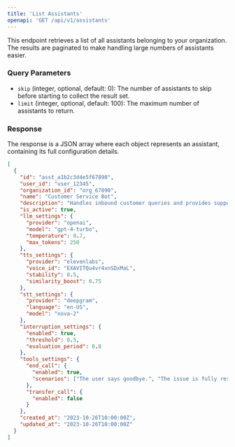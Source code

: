 ```yaml
---
title: 'List Assistants'
openapi: 'GET /api/v1/assistants'
---
```


This endpoint retrieves a list of all assistants belonging to your organization. The results are paginated to make handling large numbers of assistants easier.

### Query Parameters

- `skip` (integer, optional, default: 0): The number of assistants to skip before starting to collect the result set.
- `limit` (integer, optional, default: 100): The maximum number of assistants to return.

### Response

The response is a JSON array where each object represents an assistant, containing its full configuration details.

```json Response
[
  {
    "id": "asst_a1b2c3d4e5f67890",
    "user_id": "user_12345",
    "organization_id": "org_67890",
    "name": "Customer Service Bot",
    "description": "Handles inbound customer queries and provides support.",
    "is_active": true,
    "llm_settings": {
      "provider": "openai",
      "model": "gpt-4-turbo",
      "temperature": 0.7,
      "max_tokens": 250
    },
    "tts_settings": {
      "provider": "elevenlabs",
      "voice_id": "EXAVITQu4vr4xnSDxMaL",
      "stability": 0.5,
      "similarity_boost": 0.75
    },
    "stt_settings": {
      "provider": "deepgram",
      "language": "en-US",
      "model": "nova-2"
    },
    "interruption_settings": {
      "enabled": true,
      "threshold": 0.5,
      "evaluation_period": 0.8
    },
    "tools_settings": {
      "end_call": {
        "enabled": true,
        "scenarios": ["The user says goodbye.", "The issue is fully resolved."]
      },
      "transfer_call": {
        "enabled": false
      }
    },
    "created_at": "2023-10-26T10:00:00Z",
    "updated_at": "2023-10-26T10:00:00Z"
  }
]
``` 